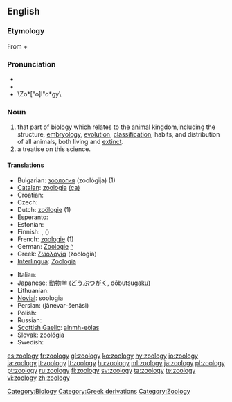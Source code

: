{{wikipedia}}
==English==

===Etymology===
From {{etyl|grc|en}} {{term|ζῴον||tr=zoion|lang=grc|animal}} + {{term|λόγος||tr=logos|lang=grc|knowledge}}

===Pronunciation===
*{{IPA|/zəʊˈɒlədʒi/}}
*{{SAMPA|/z@U"Ql@dZi/}}
*\Zo*["o]l"o*gy\

===Noun===
{{en-noun|zoologies}}

# that part of [[biology]] which relates to the [[animal]] kingdom,including the structure, [[embryology]], [[evolution]], [[classification]], habits, and distribution of all animals, both living and [[extinct]].
# a treatise on this science.

====Translations====
{{top}}
* Bulgarian: [[зоология]] (zoológija) {{f}} (1)
* [[Catalan]]: [[zoologia]] {{f}} [[:ca:zoologia|(ca)]]
* Croatian: {{t-|hr|zoologija|f}}
* Czech: {{t+|cs|zoologie|f}}
* Dutch: [[zoölogie]] (1)
* Esperanto: {{t-|eo|zoologio|xs=Esperanto}}
* Estonian: {{t-|et|zooloogia}}
* Finnish: {{t+|fi|eläintiede}}, ({{t+|fi|zoologia}})
* French: [[zoologie]] {{f}} (1)
* German: [[Zoologie]] {{f}} [[:de:Zoologie|^]]
* Greek: [[ζωολογία]] (zoologia) {{f}}
* [[Interlingua]]: [[Zoologia]]
{{mid}}
* Italian: {{t+|it|zoologia|f}}
* Japanese: [[動物学]] ([[どうぶつがく]], dōbutsugaku)
* Lithuanian: {{t+|lt|zoologija|f|xs=Lithuanian}}
* [[Novial]]: soologia
* Persian: {{fa-Arab|[[جانورشناسی]]}} (jânevar-šenâsi)
* Polish: {{t+|pl|zoologia}}
* Russian: {{t-|ru|зоология|f|tr=zoológija|sc=Cyrl}}
* [[Scottish Gaelic]]: [[ainmh-eòlas]] {{m}}
* Slovak: [[zoológia#Slovak|zoológia]] {{f}}
* Swedish: {{t+|sv|zoologi|c}}
{{bottom}}

[[Category:Biology]]
[[Category:Greek derivations]]
[[Category:Zoology]]

[[es:zoology]]
[[fr:zoology]]
[[gl:zoology]]
[[ko:zoology]]
[[hy:zoology]]
[[io:zoology]]
[[ia:zoology]]
[[it:zoology]]
[[lt:zoology]]
[[hu:zoology]]
[[ml:zoology]]
[[ja:zoology]]
[[pl:zoology]]
[[pt:zoology]]
[[ru:zoology]]
[[fi:zoology]]
[[sv:zoology]]
[[ta:zoology]]
[[te:zoology]]
[[vi:zoology]]
[[zh:zoology]]